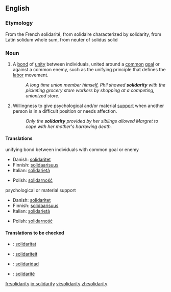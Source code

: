 {{see|Solidarity}} <!-- movement in Poland -->
==English==

===Etymology===
From the French solidarité, from solidaire characterized by solidarity, from Latin solidum whole sum, from neuter of solidus solid

===Noun===
{{en-noun|-}}

# A [[bond]] of [[unity]] between individuals, united around a [[common]] [[goal]] or against a common enemy, such as the unifying principle that defines the [[labor]] movement.
#:''A long time union member himself, Phil showed '''solidarity''' with the picketing grocery store workers by shopping at a competing, unionized store.''
# Willingness to give psychological and/or material [[support]] when another person is in a difficult position or needs affection.
#:''Only the '''solidarity''' provided by her siblings allowed Margret to cope with her mother's harrowing death.''

====Translations====
;unifying bond between individuals with common goal or enemy
{{top}}
*Danish: [[solidaritet]]
*Finnish: [[solidaarisuus]]
*Italian: [[solidarietà]] {{f}}
{{mid}}
*Polish: [[solidarność]] {{f}}
{{bottom}}

;psychological or material support
{{top}}
*Danish: [[solidaritet]]
*Finnish: [[solidaarisuus]]
*Italian: [[solidarietà]] {{f}}
{{mid}}
*Polish: [[solidarność]] {{f}}
{{bottom}}

====Translations to be checked====
{{checktrans}}
{{top}}
*{{ttbc|Catalan}}: [[solidaritat]]
*{{ttbc|Dutch}}: [[solidariteit]]
{{mid}}
*{{ttbc|Spanish}}: [[solidaridad]]
*{{ttbc|French}}: [[solidarité]]
{{bottom}}

[[fr:solidarity]]
[[io:solidarity]]
[[vi:solidarity]]
[[zh:solidarity]]